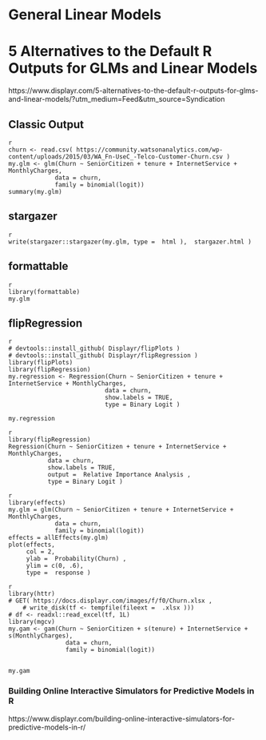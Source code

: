 
# General Linear Models 




# 5 Alternatives to the Default R Outputs for GLMs and Linear Models


https://www.displayr.com/5-alternatives-to-the-default-r-outputs-for-glms-and-linear-models/?utm_medium=Feed&utm_source=Syndication

## Classic Output


```
{r eval=FALSE, include=FALSE, echo=TRUE}
churn <- read.csv( https://community.watsonanalytics.com/wp-content/uploads/2015/03/WA_Fn-UseC_-Telco-Customer-Churn.csv )
my.glm <- glm(Churn ~ SeniorCitizen + tenure + InternetService + MonthlyCharges,
             data = churn, 
             family = binomial(logit))
summary(my.glm)
```

## stargazer


```
{r eval=FALSE, include=FALSE, echo=TRUE}
write(stargazer::stargazer(my.glm, type =  html ),  stargazer.html )
```


## formattable


```
{r eval=FALSE, include=FALSE, echo=TRUE}
library(formattable)
my.glm
```


## flipRegression


```
{r eval=FALSE, include=FALSE, echo=TRUE}
# devtools::install_github( Displayr/flipPlots )
# devtools::install_github( Displayr/flipRegression )
library(flipPlots)
library(flipRegression)
my.regression <- Regression(Churn ~ SeniorCitizen + tenure + InternetService + MonthlyCharges,
                           data = churn,
                           show.labels = TRUE,
                           type = Binary Logit )

my.regression
```



```
{r eval=FALSE, include=FALSE, echo=TRUE}
library(flipRegression)
Regression(Churn ~ SeniorCitizen + tenure + InternetService + MonthlyCharges,
           data = churn,
           show.labels = TRUE,
           output =  Relative Importance Analysis ,
           type = Binary Logit )
```


```
{r eval=FALSE, include=FALSE, echo=TRUE}
library(effects)
my.glm = glm(Churn ~ SeniorCitizen + tenure + InternetService + MonthlyCharges,
             data = churn, 
             family = binomial(logit))
effects = allEffects(my.glm)
plot(effects,
     col = 2,
     ylab =  Probability(Churn) , 
     ylim = c(0, .6),  
     type =  response )
```


```
{r eval=FALSE, include=FALSE, echo=TRUE}
library(httr)
# GET( https://docs.displayr.com/images/f/f0/Churn.xlsx , 
    # write_disk(tf <- tempfile(fileext =  .xlsx )))
# df <- readxl::read_excel(tf, 1L)
library(mgcv)
my.gam <- gam(Churn ~ SeniorCitizen + s(tenure) + InternetService + s(MonthlyCharges), 
                data = churn, 
                family = binomial(logit))


my.gam
```

### Building Online Interactive Simulators for Predictive Models in R

https://www.displayr.com/building-online-interactive-simulators-for-predictive-models-in-r/





